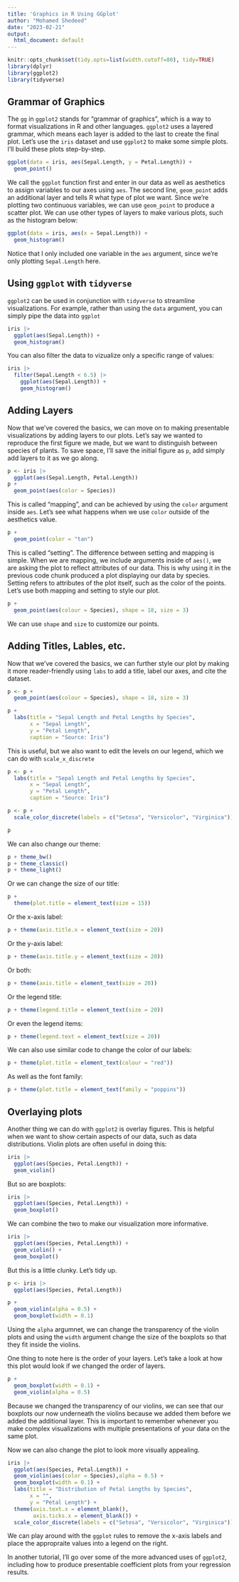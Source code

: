 ```yaml
---
title: 'Graphics in R Using GGplot'
author: "Mohamed Shedeed"
date: "2023-02-21"
output:
  html_document: default
---
```


```r
knitr::opts_chunk$set(tidy.opts=list(width.cutoff=80), tidy=TRUE)
library(dplyr)
library(ggplot2)
library(tidyverse)
```

## Grammar of Graphics

The ```gg``` in ```ggplot2``` stands for "grammar of graphics", which is a way to format visualizations in R and other languages. ```ggplot2``` uses a layered grammar, which means each layer is added to the last to create the final plot. Let's use the ```iris``` dataset and use ```ggplot2``` to make some simple plots. I'll build these plots step-by-step.

```r
ggplot(data = iris, aes(Sepal.Length, y = Petal.Length)) +
  geom_point()
```

We call the ```ggplot``` function first and enter in our data as well as aesthetics to assign variables to our axes using ```aes```. The second line, ```geom_point``` adds an additional layer and tells R what type of plot we want. Since we're plotting two continuous variables, we can use ```geom_point``` to produce a scatter plot. We can use other types of layers to make various plots, such as the histogram below:

```r
ggplot(data = iris, aes(x = Sepal.Length)) +
  geom_histogram()
```

Notice that I only included one variable in the ```aes``` argument, since we're only plotting ```Sepal.Length``` here. 

## Using ```ggplot``` with ```tidyverse```

```ggplot2``` can be used in conjunction with ```tidyverse``` to streamline visualizations. For example, rather than using the ```data``` argument, you can simply pipe the data into ```ggplot```

```r
iris |> 
  ggplot(aes(Sepal.Length)) +
  geom_histogram()
```

You can also filter the data to vizualize only a specific range of values:

```r
iris |> 
  filter(Sepal.Length < 6.5) |> 
    ggplot(aes(Sepal.Length)) +
    geom_histogram()
```

## Adding Layers

Now that we've covered the basics, we can move on to making presentable visualizations by adding layers to our plots. Let's say we wanted to reproduce the first figure we made, but we want to distinguish between species of plants. To save space, I'll save the initial figure as ```p```, add simply add layers to it as we go along.

```r
p <- iris |> 
  ggplot(aes(Sepal.Length, Petal.Length))
p +
  geom_point(aes(color = Species))
```

This is called "mapping", and can be achieved by using the ```color``` argument inside ```aes```. Let's see what happens when we use ```color``` outside of the aesthetics value. 

```r
p + 
  geom_point(color = "tan")
```

This is called "setting". The difference between setting and mapping is simple. When we are mapping, we include arguments inside of ```aes()```, we are asking the plot to reflect attributes of our data. This is why using it in the previous code chunk produced a plot displaying our data by species. Setting refers to attributes of the plot itself, such as the color of the points. Let's use both mapping and setting to style our plot. 

```r
p + 
  geom_point(aes(colour = Species), shape = 18, size = 3)
```

We can use ```shape``` and ```size``` to customize our points.

## Adding Titles, Lables, etc.

Now that we've covered the basics, we can further style our plot by making it more reader-friendly using ```labs``` to add a title, label our axes, and cite the dataset.

```r
p <- p + 
  geom_point(aes(colour = Species), shape = 18, size = 3)

p + 
  labs(title = "Sepal Length and Petal Lengths by Species",
       x = "Sepal Length",
       y = "Petal Length",
       caption = "Source: Iris")
```

This is useful, but we also want to edit the levels on our legend, which we can do with ```scale_x_discrete```

```r
p <- p + 
  labs(title = "Sepal Length and Petal Lengths by Species",
       x = "Sepal Length",
       y = "Petal Length",
       caption = "Source: Iris")

p <- p +
  scale_color_discrete(labels = c("Setosa", "Versicolor", "Virginica"))

p
```

We can also change our theme:

```r
p + theme_bw()
p + theme_classic()
p + theme_light()
```

Or we can change the size of our title:

```r
p + 
  theme(plot.title = element_text(size = 15))
```

Or the x-axis label:

```r
p + theme(axis.title.x = element_text(size = 20))
```

Or the y-axis label:

```r
p + theme(axis.title.y = element_text(size = 20))
```

Or both:

```r
p + theme(axis.title = element_text(size = 20))
```

Or the legend title:

```r
p + theme(legend.title = element_text(size = 20))
```

Or even the legend items:

```r
p + theme(legend.text = element_text(size = 20))
```

We can also use similar code to change the color of our labels:

```r
p + theme(plot.title = element_text(colour = "red"))
```

As well as the font family:

```r
p + theme(plot.title = element_text(family = "poppins"))
```

## Overlaying plots

Another thing we can do with ```ggplot2``` is overlay figures. This is helpful when we want to show certain aspects of our data, such as data distributions. Violin plots are often useful in doing this:

```r
iris |> 
  ggplot(aes(Species, Petal.Length)) +
  geom_violin() 
```

But so are boxplots:

```r
iris |> 
  ggplot(aes(Species, Petal.Length)) +
  geom_boxplot() 
```

We can combine the two to make our visualization more informative. 

```r
iris |> 
  ggplot(aes(Species, Petal.Length)) +
  geom_violin() +
  geom_boxplot()
```

But this is a little clunky. Let's tidy up.

```r
p <- iris |> 
  ggplot(aes(Species, Petal.Length))

p + 
  geom_violin(alpha = 0.5) +
  geom_boxplot(width = 0.1)
```

Using the ```alpha``` argumnet, we can change the transparency of the violin plots and using the ```width``` argument change the size of the boxplots so that they fit inside the violins. 

One thing to note here is the order of your layers. Let's take a look at how this plot would look if we changed the order of layers.

```r
p + 
  geom_boxplot(width = 0.1) +
  geom_violin(alpha = 0.5)
```

Because we changed the transparency of our violins, we can see that our boxplots our now underneath the violins because we added them before we added the additional layer. This is important to remember whenever you make complex visualizations with multiple presentations of your data on the same plot. 

Now we can also change the plot to look more visually appealing.

```r
iris |> 
  ggplot(aes(Species, Petal.Length)) + 
  geom_violin(aes(color = Species),alpha = 0.5) +
  geom_boxplot(width = 0.1) +
  labs(title = "Distribution of Petal Lengths by Species",
       x = "",
       y = "Petal Length") +
  theme(axis.text.x = element_blank(),
        axis.ticks.x = element_blank()) +
  scale_color_discrete(labels = c("Setosa", "Versicolor", "Virginica"))
```

We can play around with the ```ggplot``` rules to remove the x-axis labels and place the appropraite values into a legend on the right. 

In another tutorial, I'll go over some of the more advanced uses of ```ggplot2```, including how to produce presentable coefficient plots from your regression results. 

